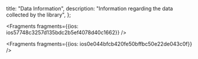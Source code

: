   title: "Data Information",
  description: "Information regarding the data collected by the library",
};






<Fragments fragments={{ios: ios57748c3257d135bdc2b5ef4078d40c1662}} />



<Fragments fragments={{ios: ios0e044bfcb420fe50bffbc50e22de043c0f}} />
